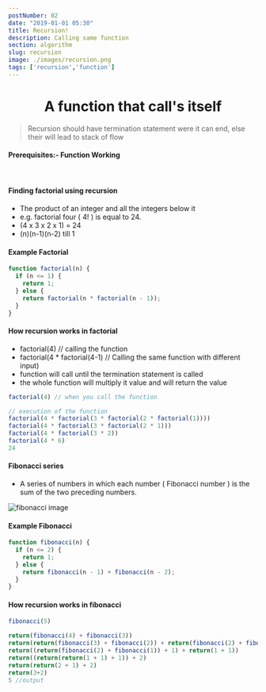 ```yaml
---
postNumber: 02
date: "2019-01-01 05:30"
title: Recursion!
description: Calling same function
section: algorithm
slug: recursion
image: ./images/recursion.png
tags: ['recursion','function']
---
```




<h1 style="text-align:center;">A function that call's itself</h1>

>  Recursion should have termination statement were it can end, else their will lead to stack of flow

#### Prerequisites:- <Link to="/javascript/function-working">Function Working</Link>
<br/>


#### Finding factorial using recursion
- The product of an integer and all the integers below it
- e.g. factorial four ( 4! ) is equal to 24.
- (4 x 3 x 2 x 1) = 24
- (n)(n-1)(n-2) till 1
#### Example Factorial
```js
function factorial(n) {
  if (n <= 1) {
    return 1;
  } else {
    return factorial(n * factorial(n - 1));
  }
}
```
#### How recursion works in factorial
- factorial(4) // calling the function
- factorial(4 * factorial(4-1) // Calling the same function with different input)
- function will call until the termination statement is called
- the whole function will multiply it value and will return the value
```js
factorial(4) // when you call the function

// execution of the function
factorial(4 * factorial(3 * factorial(2 * factorial(1))))
factorial(4 * factorial(3 * factorial(2 * 1)))
factorial(4 * factorial(3 * 2))
factorial(4 * 6)
24
```
####  Fibonacci series
- A series of numbers in which each number ( Fibonacci number ) is the sum of the two preceding numbers.

![fibonacci image](./images/fibonacci.png)

#### Example Fibonacci
```js
function fibonacci(n) {
  if (n <= 2) {
    return 1;
  } else {
    return fibonacci(n - 1) + fibonacci(n - 2);
  }
}
```

#### How recursion works in fibonacci
```js
fibonacci(5)

return(fibonacci(4) + fibonacci(3))
return(return(fibonacci(3) + fibonacci(2)) + return(fibonacci(2) + fibonacci(1)))
return((return(fibonacci(2) + fibonacci(1)) + 1) + return(1 + 1))
return((return(return(1 + 1) + 1)) + 2)
return(return(2 + 1) + 2)
return(3+2)
5 //output
```